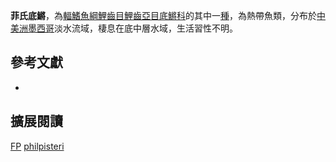 {{Speciesbox
| name = 菲氏底鱂
| image = 
| image_width = 200px
| image_caption = 
| status = DD
| status_system = IUCN3.1
| genus = Fundulus
| species = philpisteri
| authority = García-Ramírez, Contreras-Balderas & Lozano-Vilano, 2007
| synonyms = 
}}
'''菲氏底鱂'''，為[[輻鰭魚綱|輻鰭魚綱]][[鯉齒目|鯉齒目]][[鯉齒亞目|鯉齒亞目]][[底鱂科|底鱂科]]的其中一[[種|種]]，為熱帶魚類，分布於[[中美洲|中美洲]][[墨西哥|墨西哥]]淡水流域，棲息在底中層水域，生活習性不明。

== 參考文獻 ==
*{{FishBase_species|genus=Fundulus|species=philpisteri|year=2014|month=10}}

== 擴展閱讀 ==
{{refbegin}}
{{wikispecies-inline|Fundulus philpisteri}}
{{refend}}
{{Taxonbar|from=Q6422146}}

[[Category:IUCN红色名录数据缺乏物种|FP]]
[[Category:底鱂屬|philpisteri]]


{{魚類小作品}}